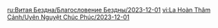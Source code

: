 {{Blessing of the Abyssal Moon
|name       = Uncanny
|phase      = Waxing
|image      = Spiral Abyss Blessing 73.png
|details    = <li>When off-field characters deal Elemental Skill DMG to an opponent, an Uncanny Mark will be placed upon that opponent. When another active character hits a marked opponent with an attack of the same Elemental Type, a {{Color|bp|shockwave will be unleashed}} at that opponent's position, dealing True DMG. The Uncanny Mark lasts 5s, and Marks created through different attacks with different Elemental Types can exist independently. 1 such shockwave can be unleashed every 2s. When a character enters the field, the Uncanny Marks placed by that character on opponents will be removed.</li>
|time_start = 2023-12-01 04:00:00
|time_end   = 2023-12-16 03:59:59
}}
<noinclude>
<!-- interwikis -->
[[ru:Витая Бездна/Благословение Бездны/2023-12-01]]
[[vi:La Hoàn Thâm Cảnh/Uyên Nguyệt Chúc Phúc/2023-12-01]]
</noinclude>